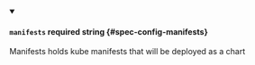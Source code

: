 
<details className="config-field" data-expandable="false" open>
<summary>

#### `manifests` <span className="config-field-required" data-required="false">required</span> <span className="config-field-type">string</span> <span className="config-field-default"></span> <span className="config-field-enum"></span> {#spec-config-manifests}

Manifests holds kube manifests that will be deployed as a chart

</summary>



</details>
